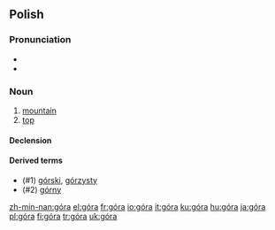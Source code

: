{{see|gora}}
==Polish==

===Pronunciation===
*{{audio|Pl-góra.ogg|audio}}
* {{IPA|[ˈɡura]}}

===Noun===
{{infl|pl|noun|g=f}}

# [[mountain]]
# [[top]]

====Declension====
{{pl-decl-noun
|góra|góry
|góry|gór
|górze|górom
|górę|góry
|górą|górami
|górze|górach
|góro|góry
}}

====Derived terms====
*(#1) [[górski]], [[górzysty]]
*(#2) [[górny]]

[[zh-min-nan:góra]]
[[el:góra]]
[[fr:góra]]
[[io:góra]]
[[it:góra]]
[[ku:góra]]
[[hu:góra]]
[[ja:góra]]
[[pl:góra]]
[[fi:góra]]
[[tr:góra]]
[[uk:góra]]